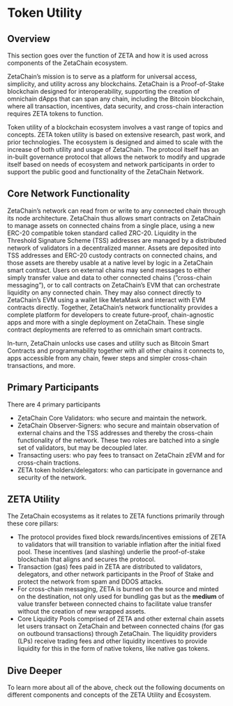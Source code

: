 # Token Utility

## Overview

This section goes over the function of ZETA and how it is used across components
of the ZetaChain ecosystem.

ZetaChain’s mission is to serve as a platform for universal access, simplicity,
and utility across any blockchains. ZetaChain is a Proof-of-Stake blockchain
designed for interoperability, supporting the creation of omnichain dApps that
can span any chain, including the Bitcoin blockchain, where all transaction,
incentives, data security, and cross-chain interaction requires ZETA tokens to
function.

Token utility of a blockchain ecosystem involves a vast range of topics and
concepts. ZETA token utility is based on extensive research, past work, and
prior technologies. The ecosystem is designed and aimed to scale with the
increase of both utility and usage of ZetaChain. The protocol itself has an
in-built governance protocol that allows the network to modify and upgrade
itself based on needs of ecosystem and network participants in order to support
the public good and functionality of the ZetaChain Network.

## Core Network Functionality

ZetaChain’s network can read from or write to any connected chain through its
node architecture. ZetaChain thus allows smart contracts on ZetaChain to manage
assets on connected chains from a single place, using a new ERC-20 compatible
token standard called ZRC-20. Liquidity in the Threshold Signature Scheme (TSS)
addresses are managed by a distributed network of validators in a decentralized
manner. Assets are deposited into TSS addresses and ERC-20 custody contracts on
connected chains, and those assets are thereby usable at a native level by logic
in a ZetaChain smart contract. Users on external chains may send messages to
either simply transfer value and data to other connected chains (”cross-chain
messaging”), or to call contracts on ZetaChain’s EVM that can orchestrate
liquidity on any connected chain. They may also connect directly to ZetaChain’s
EVM using a wallet like MetaMask and interact with EVM contracts directly.
Together, ZetaChain’s network functionality provides a complete platform for
developers to create future-proof, chain-agnostic apps and more with a single
deployment on ZetaChain. These single contract deployments are referred to as
omnichain smart contracts.

In-turn, ZetaChain unlocks use cases and utility such as Bitcoin Smart Contracts
and programmability together with all other chains it connects to, apps
accessible from any chain, fewer steps and simpler cross-chain transactions, and
more.

## Primary Participants

There are 4 primary participants

- ZetaChain Core Validators: who secure and maintain the network.
- ZetaChain Observer-Signers: who secure and maintain observation of external
  chains and the TSS addresses and thereby the cross-chain functionality of the
  network. These two roles are batched into a single set of validators, but may
  be decoupled later.
- Transacting users: who pay fees to transact on ZetaChain zEVM and for
  cross-chain tractions.
- ZETA token holders/delegators: who can participate in governance and security
  of the network.

## ZETA Utility

The ZetaChain ecosystems as it relates to ZETA functions primarily through these
core pillars:

- The protocol provides fixed block rewards/incentives emissions of ZETA to
  validators that will transition to variable inflation after the initial fixed
  pool. These incentives (and slashing) underlie the proof-of-stake blockchain
  that aligns and secures the protocol.
- Transaction (gas) fees paid in ZETA are distributed to validators, delegators,
  and other network participants in the Proof of Stake and protect the network
  from spam and DDOS attacks.
- For cross-chain messaging, ZETA is burned on the source and minted on the
  destination, not only used for bundling gas but as the **medium** of value
  transfer between connected chains to facilitate value transfer without the
  creation of new wrapped assets.
- Core Liquidity Pools comprised of ZETA and other external chain assets let
  users transact on ZetaChain and between connected chains (for gas on outbound
  transactions) through ZetaChain. The liquidity providers (LPs) receive trading
  fees and other liquidity incentives to provide liquidity for this in the form
  of native tokens, like native gas tokens.

## Dive Deeper

To learn more about all of the above, check out the following documents on
different components and concepts of the ZETA Utility and Ecosystem.
